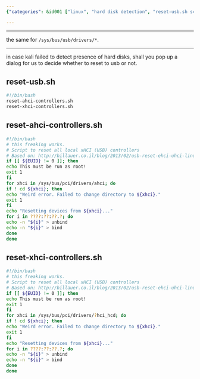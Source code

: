 ```yaml
---
{"categories": &id001 ["linux", "hard disk detection", "reset-usb.sh script", "USB controllers", "Kali Linux", "improvements", "sub-scripts"], "category": "Linux", "date": "2022-12-15 16:33:24", "description": "The reset-usb.sh script is a solution to hard disk detection issues in Linux, specifically addressing USB controller problems. It works by utilizing sub-scripts and a for loop to unbind and rebind the controllers, with suggested enhancements for Kali Linux.", "tags": *id001, "title": "Reset Usb"}

---
```


------

the same for `/sys/bus/usb/drivers/*`.

----

in case kali failed to detect presence of hard disks, shall you pop up a dialog for us to decide whether to reset to usb or not.

## reset-usb.sh

```bash
#!/bin/bash
reset-ahci-controllers.sh
reset-xhci-controllers.sh

```

## reset-ahci-controllers.sh

```bash
#!/bin/bash
# this freaking works.
# Script to reset all local xHCI (USB) controllers
# Based on: http://billauer.co.il/blog/2013/02/usb-reset-ehci-uhci-linux/
if [[ ${EUID} != 0 ]]; then
echo This must be run as root!
exit 1
fi
for xhci in /sys/bus/pci/drivers/ahci; do
if ! cd ${xhci}; then
echo "Weird error. Failed to change directory to ${xhci}."
exit 1
fi
echo "Resetting devices from ${xhci}..."
for i in ????:??:??.?; do
echo -n "${i}" > unbind
echo -n "${i}" > bind
done
done

```

## reset-xhci-controllers.sh

```bash
#!/bin/bash
# this freaking works.
# Script to reset all local xHCI (USB) controllers
# Based on: http://billauer.co.il/blog/2013/02/usb-reset-ehci-uhci-linux/
if [[ ${EUID} != 0 ]]; then
echo This must be run as root!
exit 1
fi
for xhci in /sys/bus/pci/drivers/?hci_hcd; do
if ! cd ${xhci}; then
echo "Weird error. Failed to change directory to ${xhci}."
exit 1
fi
echo "Resetting devices from ${xhci}..."
for i in ????:??:??.?; do
echo -n "${i}" > unbind
echo -n "${i}" > bind
done
done

```

